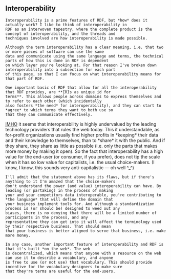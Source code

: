
<Content>
    <h2 className="subtitle">Interoperability</h2>

    Interoperability is a prime features of RDF, but *how* does it actually work? I like to think of interoperability in
    RDF as an interwoven tapestry, where the complete product is the concept of interoperability, and the threads and
    techniques involved are how interoperability is made possible.

    Although the term interoperability has a clear meaning, i.e. that two or more pieces of software can use the same
    data and communicate using the same language and terms, the technical parts of how this is done in RDF is dependent
    on which layer you're looking at. For that reason I've broken down interoperability into a subsection for each part
    of this page, so that I can focus on what interoperability means for that part of RDF.

    One important basic of RDF that allow for all the interoperability that RDF provides, are **IRIs as unique id for
    terms**. This allows people across domains to express themselves and to refer to each other (which incidentally
    also fosters *the need* for interoperability), and they can start to *agree* to which terms they want to both use so
    that they can communicate effectively.
</Content>

<AuthorNote title="The power!">
    <abbr title="In My Honest Opinion">IMHO</abbr> it seems that interoperability is highly undervalued by the leading
    technology providers that rules the web today. This it understandable, as for-profit organizations usually find
    higher profits in *keeping* their data and their knowledge to themselves, than to *share* it with the public. And
    if they share, they share as little as possible (i.e. only the parts that makes more money by making it open). So
    the fact that interoperability has a high value for the end-user (or consumer, if you prefer), does not tip the
    scale when it has so low value for capitalists, i.e. the usual choice-makers. (I know, I know, this sounds very
    anti-capitalistic — oh well ^_^)

    I'll admit that the statement above has its flaws, but if there's anything to it I'm amazed that the choice-makers
    don't understand the power (and value) interoperability can have. By leading (or partaking) in the process of making
    your and your competitors data interoperable, you're contributing to *the language* that will define the domain that
    your business implement tools for. And although a standardization process is (or should be) designed to weed out any
    biases, there is no denying that there will be a limited number of participants in the process, and any
    representative they can get into it will affect the terminology used by their respective business. That should mean
    that your business is better aligned to serve that business, i.e. make more money.

    In any case, another important feature of interoperability and RDF is that it's built *on the web*. The web
    is decentralized, which means that anyone with a resource on the web can use it to describe a vocabulary, and anyone
    is free to use (or not use) that vocabulary. This should provide incentive for the vocabulary designers to make sure
    that they're terms are useful for the end-users.
</AuthorNote>